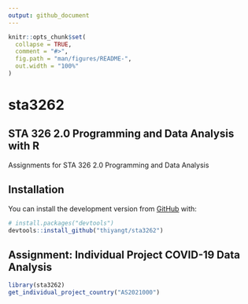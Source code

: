 ```yaml
---
output: github_document
---
```


<!-- README.md is generated from README.Rmd. Please edit that file -->

```r
knitr::opts_chunk$set(
  collapse = TRUE,
  comment = "#>",
  fig.path = "man/figures/README-",
  out.width = "100%"
)
```

# sta3262

## STA 326 2.0 Programming and Data Analysis with R

<!-- badges: start -->
<!-- badges: end -->

Assignments for STA 326 2.0 Programming and Data Analysis

## Installation

You can install the development version from [GitHub](https://github.com/) with:

``` r
# install.packages("devtools")
devtools::install_github("thiyangt/sta3262")
```


## Assignment: Individual Project COVID-19 Data Analysis

```r
library(sta3262)
get_individual_project_country("AS2021000")
```
